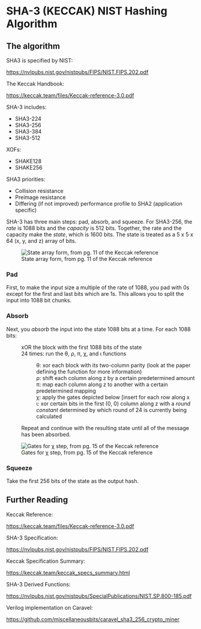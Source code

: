 =SHA-3 (KECCAK) NIST Hashing Algorithm=

==The algorithm==

SHA3 is specified by NIST:

https://nvlpubs.nist.gov/nistpubs/FIPS/NIST.FIPS.202.pdf

The Keccak Handbook:

https://keccak.team/files/Keccak-reference-3.0.pdf

SHA-3 includes:

* SHA3-224
* SHA3-256
* SHA3-384
* SHA3-512

XOFs:

* SHAKE128
* SHAKE256

SHA3 priorities:

* Collision resistance
* Preimage resistance
* Differing (if not improved) performance profile to SHA2 (application specific)

SHA-3 has three main steps: pad, absorb, and squeeze.
For SHA3-256, the ''rate'' is 1088 bits and the ''capacity'' is 512 bits. Together, the rate and the capacity make the ''state'', which is 1600 bits. The state is treated as a 5 x 5 x 64 (x, y, and z) array of bits.


[[File:state array.PNG|thumb|State array form, from pg. 11 of the Keccak reference]]

===Pad===
First, to make the input size a multiple of the rate of 1088, you pad with 0s except for the first and last bits which are 1s. This allows you to split the input into 1088 bit chunks.

===Absorb===
Next, you ''absorb'' the input into the state 1088 bits at a time. For each 1088 bits:
:xOR the block with the first 1088 bits of the state
:24 times: run the &theta;, &rho;, &pi;, &chi;, and &iota; functions 
::&theta;: xor each block with its two-column parity (look at the paper defining the function for more information)
::&rho;: shift each column along z by a certain predetermined amount
::&pi;: map each column along z to another with a certain predetermined mapping
::&chi;: apply the gates depicted below [insert for each row along x
::&iota;: xor certain bits in the first (0, 0) column along z with a ''round constant'' determined by which round of 24 is currently being calculated

:Repeat and continue with the resulting state until all of the message has been absorbed.

[[File:chi madness.PNG|thumb|Gates for &chi; step, from pg. 15 of the Keccak reference]]
===Squeeze===
Take the first 256 bits of the state as the output hash.

==Further Reading==

Keccak Reference:

https://keccak.team/files/Keccak-reference-3.0.pdf

SHA-3 Specification:

https://nvlpubs.nist.gov/nistpubs/FIPS/NIST.FIPS.202.pdf

Keccak Specification Summary:

https://keccak.team/keccak_specs_summary.html

SHA-3 Derived Functions:

https://nvlpubs.nist.gov/nistpubs/SpecialPublications/NIST.SP.800-185.pdf

Verilog implementation on Caravel:

https://github.com/miscellaneousbits/caravel_sha3_256_crypto_miner
